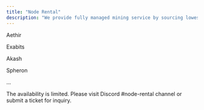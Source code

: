 ```yaml
---
title: "Node Rental"
description: "We provide fully managed mining service by sourcing lowest-price GPU rental deals from data center partners, including:"
---
```


Aethir

Exabits

Akash

Spheron

...

The availability is limited. Please visit Discord #node-rental channel or submit a ticket for inquiry.
